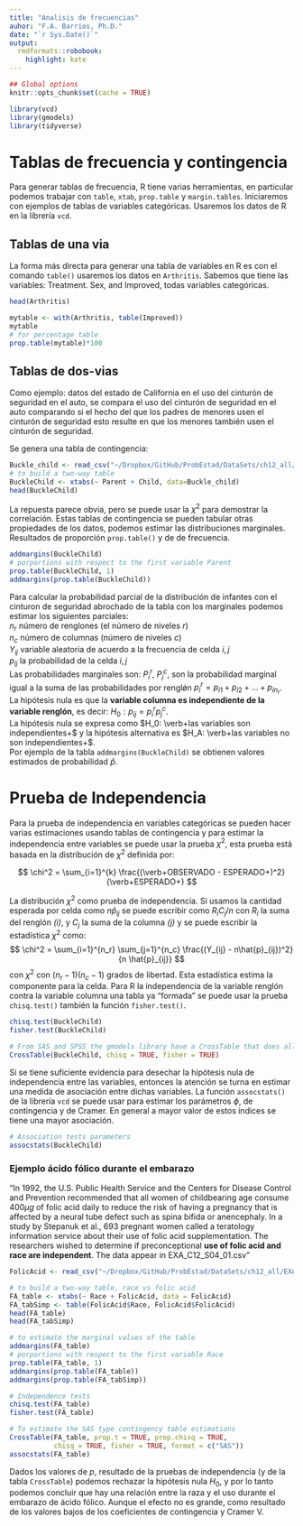 ```yaml
---
title: "Analisis de frecuencias"
auhor: "F.A. Barrios, Ph.D."
date: "`r Sys.Date()`"
output:
  rmdformats::robobook:
    highlight: kate
---
```


```r
## Global options
knitr::opts_chunk$set(cache = TRUE)
```

```r
library(vcd)
library(gmodels)
library(tidyverse)
```
# Tablas de frecuencia y contingencia

Para generar tablas de frecuencia, R tiene varias herramientas, en particular podemos trabajar con `table`, `xtab`, `prop.table` y `margin.tables`. Iniciaremos con ejemplos de tablas de variables categóricas.  Usaremos los datos de R en la librería `vcd`.

## Tablas de una via  
La forma más directa para generar una tabla de variables en R es con el comando `table()` usaremos los datos en `Arthritis`. Sabemos que tiene las variables: Treatment. Sex, and Improved, todas variables categóricas.

```r
head(Arthritis)

mytable <- with(Arthritis, table(Improved))
mytable
# for percentage table
prop.table(mytable)*100

```

## Tablas de dos-vias  

Como ejemplo: datos del estado de California en el uso del cinturón de seguridad en el auto, se compara el uso del cinturón de seguridad en el auto comparando si el hecho del que los padres de menores usen el cinturón de seguridad esto resulte en que los menores también usen el cinturón de seguridad.  

Se genera una tabla de contingencia:  
```r
Buckle_child <- read_csv("~/Dropbox/GitHub/ProbEstad/DataSets/ch12_all/CaliforniaBuckleChild.csv", show_col_types = FALSE)
# to build a two-way table
BuckleChild <- xtabs(~ Parent + Child, data=Buckle_child)
head(BuckleChild)
```

La repuesta parece obvia, pero se puede usar la $\chi^2$ para demostrar la correlación. Estas tablas de contingencia se pueden tabular otras propiedades de los datos, podemos estimar las distribuciones marginales.  Resultados de proporción `prop.table()` y de   de frecuencia.  

```r
addmargins(BuckleChild)
# porportions with respect to the first variable Parent
prop.table(BuckleChild, 1)
addmargins(prop.table(BuckleChild))
```

Para calcular la probabilidad parcial de la distribución de infantes con el cinturon de seguridad abrochado de la tabla con los marginales podemos estimar los siguientes parciales:  
$n_r$ número de renglones (el número de niveles $r$)  
$n_c$ número de columnas (número de niveles $c$)  
$Y_{ij}$ variable aleatoria de acuerdo a la frecuencia de celda $i,j$  
$p_{ij}$ la probabilidad de la celda $i,j$  
Las probabilidades marginales son: $P_i^r$, $P_j^c$, son la probabilidad marginal igual a la suma de las probabilidades por renglǿn $p_i^r = p_{i1} + p_{i2} + \dots + p_{in_r}$.  
La hipótesis nula es que la **variable columna es independiente de la variable renglón**, es decir: $H_0: p_{ij} = p_i^r p_j^c$.  
La hipótesis nula se expresa como $H_0: \verb+las variables son independientes+$ y la hipótesis alternativa es $H_A: \verb+las variables no son independientes+$.  
Por ejemplo de la tabla `addmargins(BuckleChild)` se obtienen valores estimados de probabilidad $\hat p$.  

# Prueba de Independencia

Para la prueba de independencia en variables categóricas se pueden hacer varias estimaciones usando tablas de contingencia y para estimar la independencia entre variables se puede usar la prueba $\chi^2$, esta prueba está basada en la distribución de $\chi^2$ definida por:  

$$
\chi^2 = \sum_{i=1}^{k} \frac{(\verb+OBSERVADO - ESPERADO+)^2}{\verb+ESPERADO+}
$$

La distribución $\chi^2$ como prueba de independencia.  Si usamos la cantidad esperada por celda como $n\hat{p}_{ij}$ se puede escribir como $R_iC_j/n$ con $R_i$ la suma del renglón *(i)*, y $C_j$ la suma de la columna *(j)* y se puede escribir la estadística $\chi^2$ como:  
$$
\chi^2 = \sum_{i=1}^{n_r} \sum_{j=1}^{n_c} \frac{(Y_{ij} - n\hat{p}_{ij})^2}{n \hat{p}_{ij}}
$$
con $\chi^2$ con $(n_r - 1)(n_c - 1)$ grados de libertad.  Esta estadística estima la componente para la celda.  Para R la independencia de la variable renglón contra la variable columna una tabla ya "formada" se puede usar la prueba `chisq.test()` también la función `fisher.test()`.  

```r
chisq.test(BuckleChild)
fisher.test(BuckleChild)

# From SAS and SPSS the gmodels library have a CrossTable that does all in one step
CrossTable(BuckleChild, chisq = TRUE, fisher = TRUE)
```

Si se tiene suficiente evidencia para desechar la hipótesis nula de independencia entre las variables, entonces la atención se turna en estimar una medida de asociación entre dichas variables. La función `assocstats()` de la librería `vcd` se puede usar para estimar los parámetros $\phi$, de contingencia y de Cramer.  En general a mayor valor de estos índices se tiene una mayor asociación.

```r
# Association tests parameters
assocstats(BuckleChild)
```

### Ejemplo ácido fólico durante el embarazo

"In 1992, the U.S. Public Health Service and the Centers for Disease Control and Prevention recommended that all women of childbearing age consume $400 \mu g$ of folic acid daily to reduce the risk of having a pregnancy that is affected by a neural tube defect such as spina bifida or anencephaly. In a study by Stepanuk et al., 693 pregnant women called a teratology information service about their use of folic acid supplementation. The researchers wished to determine if preconceptional **use of folic acid and race are independent**. The data appear in EXA_C12_S04_01.csv"

```r
FolicAcid <- read_csv("~/Dropbox/GitHub/ProbEstad/DataSets/ch12_all/EXA_C12_S04_01.csv", show_col_types = FALSE)

# to build a two-way table, race vs folic acid
FA_table <- xtabs(~ Race + FolicAcid, data = FolicAcid)
FA_tabSimp <- table(FolicAcid$Race, FolicAcid$FolicAcid)
head(FA_table)
head(FA_tabSimp)

# to estimate the marginal values of the table
addmargins(FA_table)
# porportions with respect to the first variable Race
prop.table(FA_table, 1)
addmargins(prop.table(FA_table))
addmargins(prop.table(FA_tabSimp))

# Independence tests
chisq.test(FA_table)
fisher.test(FA_table)

# To estimate the SAS type contingency table estimations
CrossTable(FA_table, prop.t = TRUE, prop.chisq = TRUE, 
           chisq = TRUE, fisher = TRUE, format = c("SAS"))
assocstats(FA_table)
```

Dados los valores de *p*, resultado de la pruebas de independencia (y de la tabla `CrossTable`) podemos rechazar la hipótesis nula $H_0$, y por lo tanto podemos concluir que hay una relación entre la raza y el uso durante el embarazo de ácido fólico. Aunque el efecto no es grande, como resultado de los valores bajos de los coeficientes de contingencia y Cramer V.